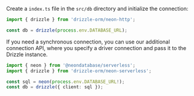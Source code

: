 
Create a `index.ts` file in the `src/db` directory and initialize the connection:

```typescript
import { drizzle } from 'drizzle-orm/neon-http';

const db = drizzle(process.env.DATABASE_URL);
```

If you need a synchronous connection, you can use our additional connection API, 
where you specify a driver connection and pass it to the Drizzle instance.

```typescript
import { neon } from '@neondatabase/serverless';
import { drizzle } from 'drizzle-orm/neon-serverless';

const sql = neon(process.env.DATABASE_URL!);
const db = drizzle({ client: sql });
```